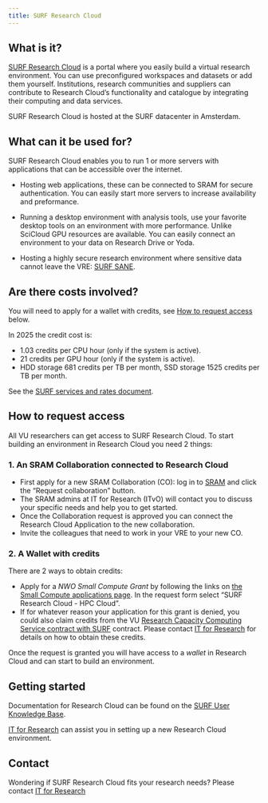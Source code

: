 ```yaml
---
title: SURF Research Cloud
---
```


## What is it?

[SURF Research Cloud](https://www.surf.nl/en/services/surf-research-cloud) is a portal where you easily build a virtual research environment. You can use preconfigured workspaces and datasets or add them yourself. Institutions, research communities and suppliers can contribute to Research Cloud's functionality and catalogue by integrating their computing and data services.

SURF Research Cloud is hosted at the SURF datacenter in Amsterdam.

## What can it be used for?

SURF Research Cloud enables you to run 1 or more servers with applications that can be accessible over the internet.

- Hosting web applications, these can be connected to SRAM for secure authentication. You can easily start more servers to increase availability and preformance.

- Running a desktop environment with analysis tools, use your favorite desktop tools on an environment with more performance. Unlike SciCloud GPU resources are available. You can easily connect an environment to your data on Research Drive or Yoda.

- Hosting a highly secure research environment where sensitive data cannot leave the VRE: [SURF SANE](https://www.surf.nl/en/themes/research-infrastructure/sane-secure-environment-for-analysing-sensitive-data).

## Are there costs involved?

You will need to apply for a wallet with credits, see [How to request access](#how-to-request-access) below.

In 2025 the credit cost is:

- 1.03 credits per CPU hour (only if the system is active).
- 21 credits per GPU hour (only if the system is active).
- HDD storage 681 credits per TB per month, SSD storage 1525 credits per TB per month.

See the [SURF services and rates document](https://www.surf.nl/files/2024-08/surf-services-and-rates-2025_0.pdf).

## How to request access

All VU researchers can get access to SURF Research Cloud. To start building an environment in Research Cloud you need 2 things:

### 1. An SRAM Collaboration connected to Research Cloud

- First apply for a new SRAM Collaboration (CO): log in to [SRAM](https://sram.surf.nl) and click the "Request collaboration" button.
- The SRAM admins at IT for Research (ITvO) will contact you to discuss your specific needs and help you to get started.
- Once the Collaboration request is approved you can connect the Research Cloud Application to the new collaboration.
- Invite the colleagues that need to work in your VRE to your new CO.

### 2. A Wallet with credits

There are 2 ways to obtain credits:

- Apply for a _NWO Small Compute Grant_ by following the links on [the Small Compute applications page](https://www.surf.nl/en/small-compute-applications-nwo). In the request form select "SURF Research Cloud - HPC Cloud".
- If for whatever reason your application for this grant is denied, you could also claim credits from the VU [Research Capacity Computing Service contract with SURF](https://www.surf.nl/research-capacity-computing-service-rccs-directe-toegang-tot-onze-rekensystemen-en-expertise) contract. Please contact [IT for Research](mailto:itvo.it@vu.nl) for details on how to obtain these credits.

Once the request is granted you will have access to a _wallet_ in Research Cloud and can start to build an environment.

## Getting started

Documentation for Research Cloud can be found on the [SURF User Knowledge Base](https://servicedesk.surf.nl/wiki/display/WIKI/SURF+Research+Cloud).

[IT for Research](mailto:itvo.it@vu.nl) can assist you in setting up a new Research Cloud environment.

## Contact

Wondering if SURF Research Cloud fits your research needs? Please contact [IT for Research](mailto:itvo.it@vu.nl)
